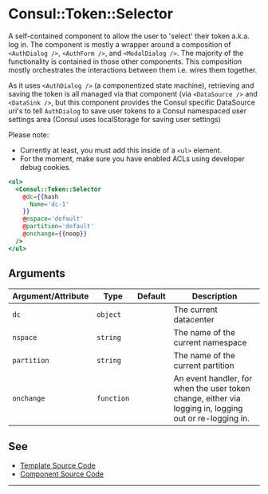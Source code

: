 # Consul::Token::Selector

A self-contained component to allow the user to 'select' their token a.k.a.
log in. The component is mostly a wrapper around a composition of `<AuthDialog
/>`, `<AuthForm />`, and `<ModalDialog />`. The majority of
the functionality is contained in those other components. This composition
mostly orchestrates the interactions between them i.e. wires them together.

As it uses `<AuthDialog />` (a componentized state machine), retrieving and saving
the token is all managed via that component (via `<DataSource />` and
`<DataSink />`, but this component provides the Consul specific DataSource
uri's to tell `AuthDialog` to save user tokens to a Consul namespaced user
settings area (Consul uses localStorage for saving user settings)

Please note: 

- Currently at least, you must add this inside of a `<ul>` element.
- For the moment, make sure you have enabled ACLs using developer debug
  cookies.

```hbs preview-template
<ul>
  <Consul::Token::Selector
    @dc={{hash
      Name='dc-1'
    }}
    @nspace='default'
    @partition='default'
    @onchange={{noop}}
  />
</ul>
```


## Arguments

| Argument/Attribute | Type | Default | Description |
| --- | --- | --- | --- |
| `dc` | `object` |  | The current datacenter |
| `nspace` | `string` |  | The name of the current namespace |
| `partition` | `string` |  | The name of the current partition |
| `onchange` | `function` |  | An event handler, for when the user token change, either via logging in, logging out or re-logging in.

## See

- [Template Source Code](./index.hbs)
- [Component Source Code](./index.js)

---
